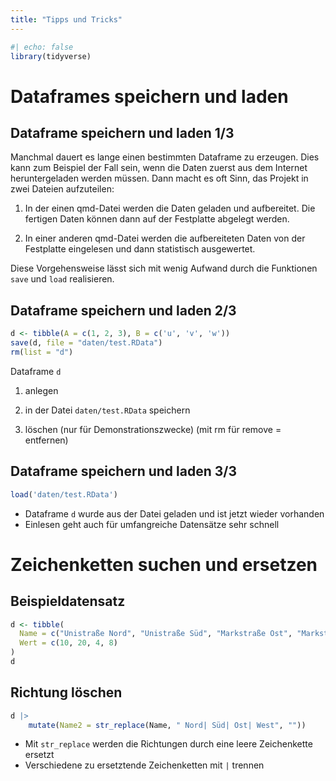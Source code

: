 ```yaml
---
title: "Tipps und Tricks"
---
```


```r
#| echo: false
library(tidyverse)
```


# Dataframes speichern und laden


## Dataframe speichern und laden 1/3

Manchmal dauert es lange einen bestimmten Dataframe zu erzeugen. Dies kann zum Beispiel
der Fall sein, wenn die Daten zuerst aus dem Internet heruntergeladen werden müssen. Dann
macht es oft Sinn, das Projekt in zwei Dateien aufzuteilen:

1. In der einen qmd-Datei werden die Daten geladen und aufbereitet. Die fertigen Daten können
dann auf der Festplatte abgelegt werden.

1. In einer anderen qmd-Datei werden die aufbereiteten Daten von der Festplatte eingelesen und
dann statistisch ausgewertet.

Diese Vorgehensweise lässt sich mit wenig Aufwand durch die Funktionen `save` und `load` realisieren.


## Dataframe speichern und laden 2/3

```r
d <- tibble(A = c(1, 2, 3), B = c('u', 'v', 'w'))
save(d, file = "daten/test.RData")
rm(list = "d")
```

Dataframe `d`

1.  anlegen

1.  in der Datei `daten/test.RData` speichern

1.  löschen (nur für Demonstrationszwecke) (mit rm für remove = entfernen)


## Dataframe speichern und laden 3/3

```r
load('daten/test.RData')
```

- Dataframe `d` wurde aus der Datei geladen und ist jetzt wieder vorhanden
- Einlesen geht auch für umfangreiche Datensätze sehr schnell


# Zeichenketten suchen und ersetzen 

## Beispieldatensatz

```r
d <- tibble(
  Name = c("Unistraße Nord", "Unistraße Süd", "Markstraße Ost", "Markstraße West"), 
  Wert = c(10, 20, 4, 8)
)
d
```


## Richtung löschen

```r
d |>
    mutate(Name2 = str_replace(Name, " Nord| Süd| Ost| West", ""))
```

- Mit `str_replace` werden die Richtungen durch eine leere Zeichenkette ersetzt
- Verschiedene zu ersetztende Zeichenketten mit `|` trennen

